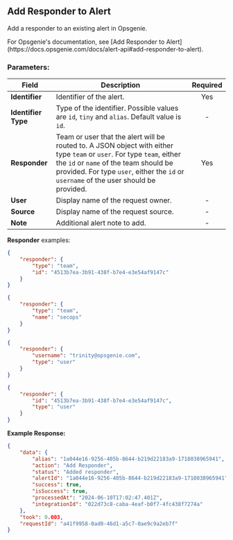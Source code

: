## Add Responder to Alert

Add a responder to an existing alert in Opsgenie.

<Callout type="info">
	For Opsgenie's documentation, see [Add Responder to
	Alert](https://docs.opsgenie.com/docs/alert-api#add-responder-to-alert).
</Callout>

### Parameters:

| Field               | Description                                                                                                                                                                                                                                               | Required |
| ------------------- | --------------------------------------------------------------------------------------------------------------------------------------------------------------------------------------------------------------------------------------------------------- | :------: |
| **Identifier**      | Identifier of the alert.                                                                                                                                                                                                                                  |   Yes    |
| **Identifier Type** | Type of the identifier. Possible values are `id`, `tiny` and `alias`. Default value is `id`.                                                                                                                                                              |    -     |
| **Responder**       | Team or user that the alert will be routed to. A JSON object with either type `team` or `user`. For type `team`, either the `id` or `name` of the team should be provided. For type `user`, either the `id` or `username` of the user should be provided. |   Yes    |
| **User**            | Display name of the request owner.                                                                                                                                                                                                                        |    -     |
| **Source**          | Display name of the request source.                                                                                                                                                                                                                       |    -     |
| **Note**            | Additional alert note to add.                                                                                                                                                                                                                             |    -     |

**Responder** examples:

```json
{
	"responder": {
		"type": "team",
		"id": "4513b7ea-3b91-438f-b7e4-e3e54af9147c"
	}
}
```

```json
{
	"responder": {
		"type": "team",
		"name": "secops"
	}
}
```

```json
{
	"responder": {
		"username": "trinity@opsgenie.com",
		"type": "user"
	}
}
```

```json
{
	"responder": {
		"id": "4513b7ea-3b91-438f-b7e4-e3e54af9147c",
		"type": "user"
	}
}
```

**Example Response:**

```json
{
	"data": {
		"alias": "1a044e16-9256-405b-8644-b219d22183a9-1718038965941",
		"action": "Add Responder",
		"status": "Added responder",
		"alertId": "1a044e16-9256-405b-8644-b219d22183a9-1718038965941",
		"success": true,
		"isSuccess": true,
		"processedAt": "2024-06-10T17:02:47.401Z",
		"integrationId": "022d73c8-caba-4eaf-b0f7-4fc438f7274a"
	},
	"took": 0.003,
	"requestId": "a41f9958-0ad0-46d1-a5c7-0ae9c9a2eb7f"
}
```
